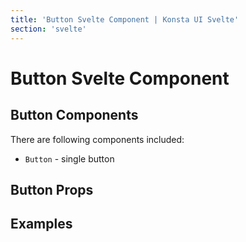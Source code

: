 ```yaml
---
title: 'Button Svelte Component | Konsta UI Svelte'
section: 'svelte'
---
```



# Button Svelte Component

## Button Components

There are following components included:

- `Button` - single button

## Button Props

<ButtonProps />

## Examples

<ButtonsExample />

